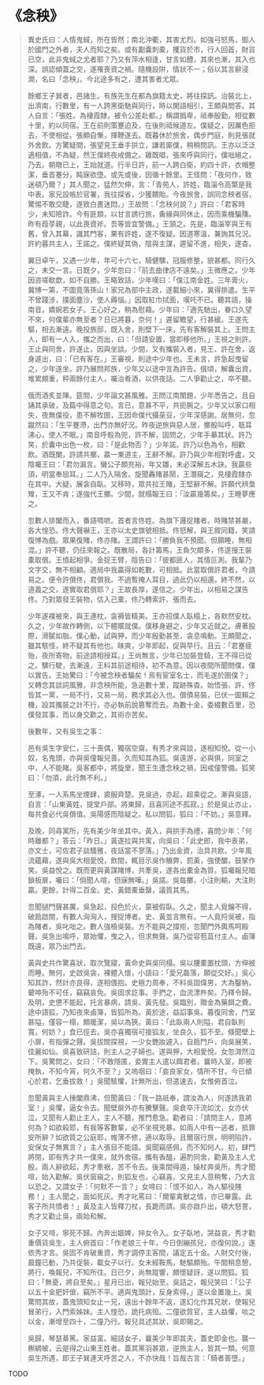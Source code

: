 # 《念秧》

> 異史氏曰：人情鬼蜮，所在皆然；南北沖衢，其害尤烈。如強弓怒馬，御人於國門之外者，夫人而知之矣。或有劙囊刺橐，攫貨於市，行人回首，財貨已空，此非鬼蜮之尤者耶？乃又有萍水相逢，甘言如醴，其來也漸，其入也深。誤認傾蓋之交，遂罹喪資之禍。隨機設阱，情狀不一；俗以其言辭浸潤，名曰「念秧」。今北途多有之，遭其害者尤眾。
>
> 餘鄉王子巽者，邑諸生。有族先生在都為旗籍太史，將往探訊。治裝北上，出濟南，行數里，有一人跨黑衛馳與同行，時以閑語相引，王頗與問答。其人自言：「張姓。為棲霞隸，被令公差赴都。」稱謂撝卑，祗奉殷勤，相從數十里，約以同宿。王在前則策蹇迫及，在後則祗候道左。僕疑之，因厲色拒去，不使相從。張頗自慚，揮鞭遂去。既暮休於旅舍，偶步門庭，則見張就外舍飲。方驚疑間，張望見王垂手拱立，謙若廝僕，稍稍問訊。王亦以泛泛適相值，不為疑，然王僕終夜戒備之。雞既唱，張來呼與同行，僕咄絕之，乃去。朝暾已上，王始就道。行半日許，前一人跨白衛，約四十許，衣帽整潔，垂首蹇分，盹寐欲墮。或先或後，因循十餘里。王怪問：「夜何作，致迷頓乃爾？」其人聞之，猛然欠伸，言：「青苑人，許姓，臨淄令高檠是我中表。家兄設帳於官署，我往探省，少獲饋貽。今夜旅舍，誤同念秧者宿，驚惕不敢交睫，遂致白晝迷悶。」王故問：「念秧何說？」許曰：「君客時少，未知險詐。今有匪類，以甘言誘行旅，夤緣與同休止，因而乘機騙賺。昨有葭莩親，以此喪資斧。吾等皆宜警備。」王頷之。先是，臨淄宰與王有舊，曾入其幕，識其門客，果有許姓，遂不復疑。因道寒溫，兼詢其兄況。許約暮共主人，王諾之。僕終疑其偽，陰與主謀，遲留不進，相失，遂杳。
>
> 翼日卓午，又遇一少年，年可十六七，騎健騾，冠服修整，貌甚都。同行久之，未交一言。日既夕，少年忽曰：「前去曲律店不遠矣。」王微應之。少年因咨嗟欷歔，如不自勝。王略致詰，少年嘆曰：「僕江南金姓。三年膏火，冀博一第，不圖竟落孫山！家兄為部中主政，遂載細小來，冀得排遣。生平不曾踐涉，撲面塵沙，使人薅惱。」因取紅巾拭面，嘆吒不已。聽其語，操南音，嬌婉若女子。王心好之，稍為慰藉。少年曰：「適先馳出，眷口久望不來，何僕輩亦無至者？日已將暮，奈何！」遲留瞻望，行甚緩。王遂先驅，相去漸遠。晚投旅邸，既入舍，則壁下一床，先有客解裝其上。王問主人，即有一人入，攜之而出，曰：「但請安置，當即移他所。」王視之則許。王止與同舍，許遂止，因與坐談。少間，又有攜裝入者，見王、許在舍，返身遽出，曰：「已有客在。」王審視，則途中少年也。王未言，許急起曳留之，少年遂坐。許乃展問邦族，少年又以途中言為許告。俄頃，解囊出資，堆累頗重，秤兩餘付主人，囑治肴酒，以供夜話。二人爭勸止之，卒不聽。
>
> 俄而酒炙並陳。筵間，少年論文甚風雅。王問江南闈題，少年悉告之。且自誦其承破，及篇中得意之句。言已，意甚不平，共扼腕之。少年又以家口相失，夜無僕役，患不解牧圉，王因命僕代攝莝豆，少年深感謝。居無何，忽蹴然曰：「生平蹇滯，出門亦無好況。昨夜逆旅與惡人居，擲骰叫呼，聒耳沸心，使人不眠。」南音呼骰為兜，許不解，固問之，少年手摹其狀。許乃笑，於囊中出色一枚，曰：「是此物否？」少年諾。許乃以色為令，相歡飲。酒既闌，許請共擲，贏一東道主，王辭不解。許乃與少年相對呼盧，又陰囑王曰：「君勿漏言。蠻公子頗充裕，年又雛，未必深解五木訣。我贏些須，明當奉屈耳。」二人乃入隔舍。旋聞轟賭甚鬧，王潛窺之，見棲霞隸亦在其中。大疑，展衾自臥。又移時，眾共拉王賭，王堅辭不解。許願代辨梟雉，王又不肯；遂強代王擲。少間，就榻報王曰：「汝贏幾籌矣。」王睡夢應之。
>
> 忽數人排闔而入，番語啁嗻。首者言佟姓。為旗下邏捉賭者。時賭禁甚嚴，各大惶恐。佟大聲嚇王，王亦以太史旗號相抵。佟怒解，與王敘同籍，笑請復博為戲。眾果復賭，佟亦賭。王謂許曰：「勝負我不預聞。但願睡，無相混。」許不聽，仍往來報之。既散局，各計籌馬，王負欠頗多，佟遂搜王裝橐取償。王憤起相爭。金捉王臂，陰告曰：「彼都匪人，其情叵測。我輩乃文字交，無不相顧。適局中我贏得如乾數，可相抵。此當取償許君者，今請易之。便令許償佟，君償我。不過暫掩人耳目，過此仍以相還。終不然，以道義之交，遂實取君償耶？」王故長厚，遂信之。少年出，以相易之謀告佟。乃對眾發王裝物，估入己橐，佟乃轉索許、張而去。
>
> 少年遂襆被來，與王連枕，衾褥皆精美。王亦招僕人臥榻上，各默然安枕。久之，少年故作轉側，以下體暱就僕。僕移身避之，少年又近就之。膚著股際，滑膩如脂。僕心動，試與狎，而少年殷勤甚至，衾息鳴動。王頗聞之，雖其駭怪，終不疑其有他也。昧爽，少年即起，促與早行。且云：「君蹇疲殆，夜所寄物，前途請相授耳。」王尚無言，少年已加裝登騎，王不得已從之。騾行駛，去漸遠，王料其前途相待，初不為意。因以夜間所聞問僕，僕以實告。王始驚曰：「今被念秧者騙矣！焉有宦室名士，而毛遂於圉僕？」又轉念其談詞風雅，非念秧所能，急追數十里，蹤跡殊杳。始悟張、許、佟皆其一黨，一局不行，又易一局，務求其必入也。償債易裝，已伏一圖賴之機，設其攜裝之計不行，亦必執前說篡奪而去。為數十金，委綴數百里，恐僕發其事，而以身交歡之，其術亦苦矣。
>
> 後數年，又有吳生之事：
>
> 邑有吳生字安仁，三十喪偶，獨宿空齋。有秀才來與談，遂相知悅。從一小奴，名鬼頭，亦與吳僮報兒善。久而知其為狐。吳遠游，必與俱，同室之中，人不能睹。吳客都中，將旋里，聞王生遭念秧之禍，因戒僮警備。狐笑曰：「勿須，此行無不利。」
>
> 至涿，一人系馬坐煙肆，裘服齊楚。見吳過，亦起，超乘從之。漸與吳語，自言：「山東黃姓，提堂戶部。將東歸，且喜同途不孤寂。」於是吳止亦止，每共食必代吳償值。吳陽感而陰疑之。私以問狐，狐曰：「不妨。」吳意釋。
>
> 及晚，同尋寓所，先有美少年坐其中。黃入，與拱手為禮，喜問少年：「何時離都？」答云：「昨日。」黃遂拉與共寓，向吳曰：「此史郎，我中表弟，亦文士，可佐君子談騷雅，夜話當不寥落。」乃出金資，治具共飲。少年風流蘊藉，遂與吳大相愛悅，飲間，輒目示吳作觴弊，罰黃，強使釂，鼓掌作笑。吳益悅之。既而更與黃謀賭博，共牽吳，遂各出橐金為質。狐囑報兒暗鎖板扉，囑曰：「倘聞人喧，但寐無嘩。」吳諾。吳每擲，小注則輸，大注則贏。更餘，計得二百金。史、黃錯橐垂罄，議質其馬。
>
> 忽聞撾門聲甚厲，吳急起，投色於火，蒙被假臥。久之，聞主人覓鑰不得，破扃啟關，有數人洶洶入，搜捉博者。史、黃並言無有。一人竟捋吳被，指為賭者，吳叱咄之。數人強檢吳裝。方不能與之撐拒，忽聞門外輿馬呵殿聲。吳急出鳴呼，眾始懼，曳之入，但求無聲。吳乃從容苞苴付主人。鹵簿既遠，眾乃出門去。
>
> 黃與史共作驚喜狀，取次覽寢，黃命史與吳同榻。吳以腰橐置枕頭，方伸被而睡。無何，史啟吳衾，裸體入懷，小語曰：「愛兄磊落，願從交好。」吳心知其詐，然計亦良得，遂相偎抱。史極力周奉，不料吳固偉男，大為鑿枘，顰呻殆不可任，竊竊哀免。吳固求訖事。手捫之，血流漂杵矣。乃釋令歸。及明，史憊不能起，托言暴病，請吳、黃先發。吳臨別，贈金為藥餌之費。途中語狐，乃知夜來鹵簿，皆狐所為。黃於途，益諂事吳。暮復同舍，鬥室甚隘，僅容一榻，頗暖潔，吳以為狹。黃曰：「此臥兩人則隘，君自臥則寬，何妨？」食已徑去。吳亦喜獨宿可接狐友，坐良久，狐不至。倏聞壁上小扉，有指彈之聲。吳拔關探視，一少女艷妝遽入，自扃門戶，向吳展笑，佳麗如仙。吳喜致研詰，則主人之子婦也。遂與狎，大相愛悅。女忽潸然泣下。吳驚問之，女曰：「不敢隱匿，妾實主人遣以餌君者。曩時入室，即被掩執，不知今宵，何久不至？」又嗚咽曰：「妾良家女，情所不甘。今已傾心於君，乞垂拔救！」吳聞駭懼，計無所出，但遣速去，女惟俯首泣。
>
> 忽聞黃與主人捶闔鼎沸，但聞黃曰：「我一路祇奉，謂汝為人，何遂誘我弟室！」吳懼，逼女令去。聞壁扉外亦有騰擊聲。吳倉卒汗流如沈，女亦伏泣。又聞有人勸止主人，主人不聽，推門愈急。勸者曰：「請問主人，意將何為？如欲殺耶，有我等客數輩，必不坐視兇暴。如兩人中有一逃者，抵罪安所辭？如欲質之公庭耶，帷薄不修，適以取辱。且爾宿行旅，明明陷詐，安保女子無異言？」主人張目不能語。吳聞竊感佩，而不知何人。初，肆門將閉，即有秀才共一僕來，就外舍宿。攜有香醞，遍酌同舍，勸黃及主人尤殷。兩人辭欲起，秀才牽裾，苦不令去。後乘間得遁，操杖奔吳所。秀才聞喧，始入勸解。吳伏窗窺之，則狐友也，心竊喜。又見主人意稍奪，乃大言以恐之。又謂女子：「何默不一言？」女啼曰：「恨不如人，為人驅役賤務！」主人聞之，面如死灰。秀才叱罵曰：「爾輩禽獸之情，亦已畢露。此客子所共憤者！」黃及主人皆釋刀杖，長跪而請。吳亦啟戶出，頓大怒詈，秀才又勸止吳，兩始和解。
>
> 女子又啼，寧死不歸。內奔出嫗婢，捽女令入。女子臥地，哭益哀。秀才勸重價貨吳生，主人俯首曰：「作老娘三十年，今日倒繃孩兒，亦復何說。」遂依秀才言。吳固不肯破重資，秀才調停主客間，議定五十金。人財交付後，晨鐘已動，乃共促裝，載女子以行。女未經鞍馬，馳驅頗殆。午間稍息憩，將行，喚報兒，不知所往。日已夕，尚無蹤響，頗懷疑訝，遂以問狐。狐曰：「無憂，將自至矣。」星月已出，報兒始至。吳詰之，報兒笑曰：「公子以五十金肥奸傖，竊所不平。適與鬼頭計，反身索得。」遂以金置幾上。吳驚問其故，蓋鬼頭知女止一兄，遠出十餘年不返，遂幻化作其兄狀，使報兒冒弟行，入門索姊妹。主人惶恐，詭托病殂。二僮欲質官，主人益懼，啖之以金，漸增至四十，二僮乃行。報兒具述其狀，吳即賜之。
>
> 吳歸，琴瑟綦篤。家益富。細詰女子，曩美少年即其夫，蓋史即金也。襲一槲綢帔，云是得之山東王姓者。蓋其黨羽甚眾，逆旅主人，皆其一類。何意吳生所遇，即王子巽連天呼苦之人，不亦快哉！旨哉古言：「騎者善墮。」

TODO
